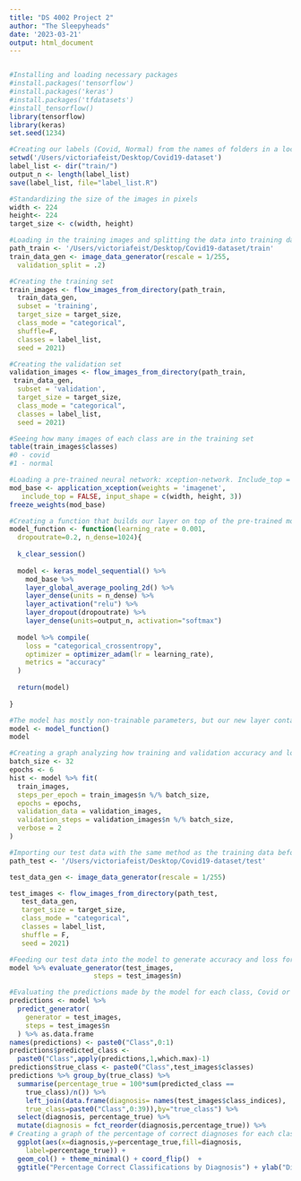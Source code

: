 ```yaml
---
title: "DS 4002 Project 2"
author: "The Sleepyheads"
date: '2023-03-21'
output: html_document
---
```


```r
```

```r
#Installing and loading necessary packages
#install.packages('tensorflow')
#install.packages('keras')
#install.packages('tfdatasets')
#install_tensorflow()
library(tensorflow)
library(keras)
set.seed(1234)
```


```r
#Creating our labels (Covid, Normal) from the names of folders in a local directory containing the image data 
setwd('/Users/victoriafeist/Desktop/Covid19-dataset')
label_list <- dir("train/")
output_n <- length(label_list)
save(label_list, file="label_list.R")

#Standardizing the size of the images in pixels
width <- 224
height<- 224
target_size <- c(width, height)

#Loading in the training images and splitting the data into training data and a smaller validation set 
path_train <- '/Users/victoriafeist/Desktop/Covid19-dataset/train'
train_data_gen <- image_data_generator(rescale = 1/255, 
  validation_split = .2)

#Creating the training set 
train_images <- flow_images_from_directory(path_train,
  train_data_gen,
  subset = 'training',
  target_size = target_size,
  class_mode = "categorical",
  shuffle=F,
  classes = label_list,
  seed = 2021)

#Creating the validation set 
validation_images <- flow_images_from_directory(path_train,
 train_data_gen, 
  subset = 'validation',
  target_size = target_size,
  class_mode = "categorical",
  classes = label_list,
  seed = 2021)

#Seeing how many images of each class are in the training set 
table(train_images$classes)
#0 - covid
#1 - normal
```

```r
#Loading a pre-trained neural network: xception-network. Include_top = FALSE because we are adding our own final layer to the network to train with our image data
mod_base <- application_xception(weights = 'imagenet', 
   include_top = FALSE, input_shape = c(width, height, 3))
freeze_weights(mod_base) 
```

```r
#Creating a function that builds our layer on top of the pre-trained model 
model_function <- function(learning_rate = 0.001, 
  dropoutrate=0.2, n_dense=1024){
  
  k_clear_session()
  
  model <- keras_model_sequential() %>%
    mod_base %>% 
    layer_global_average_pooling_2d() %>% 
    layer_dense(units = n_dense) %>%
    layer_activation("relu") %>%
    layer_dropout(dropoutrate) %>%
    layer_dense(units=output_n, activation="softmax")
  
  model %>% compile(
    loss = "categorical_crossentropy",
    optimizer = optimizer_adam(lr = learning_rate),
    metrics = "accuracy"
  )
  
  return(model)
  
}

#The model has mostly non-trainable parameters, but our new layer contains 1024 nodes that will be used to classify images as Covid-infected or normal 
model <- model_function()
model
```

```r
#Creating a graph analyzing how training and validation accuracy and loss change as the model iterates - ideally both losses decrease and both accuracies increase  
batch_size <- 32
epochs <- 6
hist <- model %>% fit(
  train_images,
  steps_per_epoch = train_images$n %/% batch_size, 
  epochs = epochs, 
  validation_data = validation_images,
  validation_steps = validation_images$n %/% batch_size,
  verbose = 2
)
```

```r
#Importing our test data with the same method as the training data before 
path_test <- '/Users/victoriafeist/Desktop/Covid19-dataset/test'

test_data_gen <- image_data_generator(rescale = 1/255)

test_images <- flow_images_from_directory(path_test,
   test_data_gen,
   target_size = target_size,
   class_mode = "categorical",
   classes = label_list,
   shuffle = F,
   seed = 2021)

#Feeding our test data into the model to generate accuracy and loss for identification of Covid
model %>% evaluate_generator(test_images, 
                     steps = test_images$n)
```

```r
#Evaluating the predictions made by the model for each class, Covid or Normal and creating values for the percentage of the images that were correctly predicted 
predictions <- model %>% 
  predict_generator(
    generator = test_images,
    steps = test_images$n
  ) %>% as.data.frame
names(predictions) <- paste0("Class",0:1)
predictions$predicted_class <- 
  paste0("Class",apply(predictions,1,which.max)-1)
predictions$true_class <- paste0("Class",test_images$classes)
predictions %>% group_by(true_class) %>% 
  summarise(percentage_true = 100*sum(predicted_class == 
    true_class)/n()) %>% 
    left_join(data.frame(diagnosis= names(test_images$class_indices), 
    true_class=paste0("Class",0:39)),by="true_class") %>%
  select(diagnosis, percentage_true) %>% 
  mutate(diagnosis = fct_reorder(diagnosis,percentage_true)) %>%
# Creating a graph of the percentage of correct diagnoses for each class of images 
  ggplot(aes(x=diagnosis,y=percentage_true,fill=diagnosis, 
    label=percentage_true)) +
  geom_col() + theme_minimal() + coord_flip()  + 
  ggtitle("Percentage Correct Classifications by Diagnosis") + ylab("Diagnosis") + xlab("Percentage of Correct Classifications")
```


